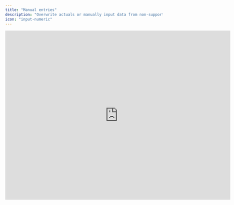 ```yaml
---
title: "Manual entries"
description: "Overwrite actuals or manually input data from non-supported data sources."
icon: "input-numeric"
---
```


<iframe width="720" height="540" src="https://www.loom.com/embed/96922798f97243d5b9f84116c07bb565?sid=810aab0f-6a0d-419d-a30a-d72cc27956d1" frameborder="0" webkitallowfullscreen mozallowfullscreen allowfullscreen />

## Overview

You can manually input actuals in case you need to import actuals from non-supported data sources or overwrite actuals imported from your [accounting system](/integrations/accounting/business-central).

## Basics

### Actuals overwrite

There are instances where the actuals imported from your accounting system may not perfectly represent your current financial situation. Overwriting actuals might be necessary when adjustments are required due to errors in the source data.

<Tip>
  it's recommended to address data issues at the source. Overwriting actuals is not a sustainable solution but can serve as a short-term option to mitigate bookkeeping errors or similar issues that may obstruct your modeling or reporting efforts.
</Tip>

### Actuals from non-supported sources

Manual entries also accommodate data imports from unsupported data sources. Whether it's importing data from non-supported accounting systems or inputting assumptions, manual entries allow you to input data from any sources relevant to your financial planning.

<Tip>
  Manually entering large amounts of data is susceptible to input errors. For data imports not currently supported by our native integrations, we highly recommend using our [Google Sheets](/integrations/other/google-sheets) integration.
</Tip>